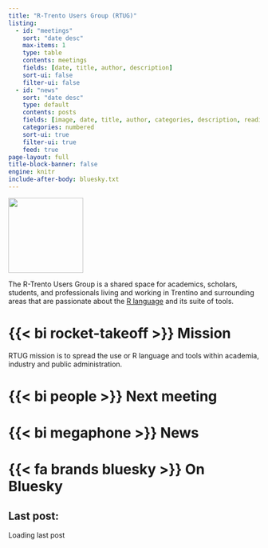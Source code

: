 ```yaml
---
title: "R-Trento Users Group (RTUG)"
listing:
  - id: "meetings"
    sort: "date desc"
    max-items: 1
    type: table
    contents: meetings
    fields: [date, title, author, description]
    sort-ui: false
    filter-ui: false
  - id: "news"
    sort: "date desc"
    type: default
    contents: posts
    fields: [image, date, title, author, categories, description, reading-time]
    categories: numbered
    sort-ui: true
    filter-ui: true
    feed: true
page-layout: full
title-block-banner: false
engine: knitr
include-after-body: bluesky.txt
---
```


::: {layout="[20,80]"}
::: {#second-column}
![](images/logo.png){width=150px}
:::
:::{#first-column}
The R-Trento Users Group is a shared space for academics, scholars, students, and professionals living and working in Trentino and surrounding areas that are passionate about the [R language](https://r-project.org) and its suite of tools.

# {{< bi rocket-takeoff >}} Mission

RTUG mission is to spread the use or R language and tools within academia, industry and public administration.
:::

:::


# {{< bi people >}} Next meeting

:::{#meetings}
:::


# {{< bi megaphone >}} News

:::{#news}
:::


# {{< fa brands bluesky >}} On Bluesky

:::{.callout-note}
## Last post:
:::{#bluesky-box}
Loading last post
:::
:::